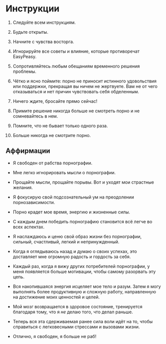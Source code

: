 # Инструкции

1.  Следуйте всем инструкциям.

2.  Будьте открыты.

3.  Начните с чувства восторга.

4.  Игнорируйте все советы и влияние, которые противоречат EasyPeasy.

5.  Сопротивляйтесь любым обещаниям временного решения проблемы.

6.  Чётко и ясно поймите: порно не приносит истинного удовольствия или поддержки, прекращая вы ничем не жертвуете. Вам не от чего отказываться и нет причин чувствовать себя обделенным.

7.  Ничего ждите, бросайте прямо сейчас!

8.  Примите решение никогда больше не смотреть порно и не сомневайтесь в нем.

9.  Помните, что не бывает только одного раза.

10. Больше никогда не смотрите порно.

## Аффирмации

-   Я свободен от рабства порнографии.

-   Мне легко игнорировать мысли о порнографии.

-   Прощайте мысли, прощайте порывы. Вот и уходят мои страстные желания.

-   Я фокусирую свой подсознательный ум на преодолении порнозависимости.

-   Порно крадет мое время, энергию и жизненные силы.

-   С каждым днем победить порнографию становится всё легче во всех аспектах.

-   Я наслаждаюсь и ценю свой образ жизни без порнографии, сильный, счастливый, легкий и непринужденный.

-   Когда я оглядываюсь назад и думаю о своих успехах, это доставляет мне огромную радость и гордость за себя.

-   Каждый раз, когда я вижу других потребителей порнографии, у меня появляется больше мотивации, чтобы самому разорвать эту цепь.

-   Вся накопившаяся энергия исцеляет мое тело и разум. Затем я могу выполнять более продуктивную и сложную работу, направленную на достижение моих ценностей и целей.

-   Мой мозг возвращается в здоровое состояние, тренируется благодаря тому, что я *не* делаю того, что делал раньше.

-   Теперь вся эта сдерживаемая ранее сила воли идёт на то, чтобы справиться с легковесными стрессами и вызовами жизни.

-   Отлично, я свободен, я больше не раб!
